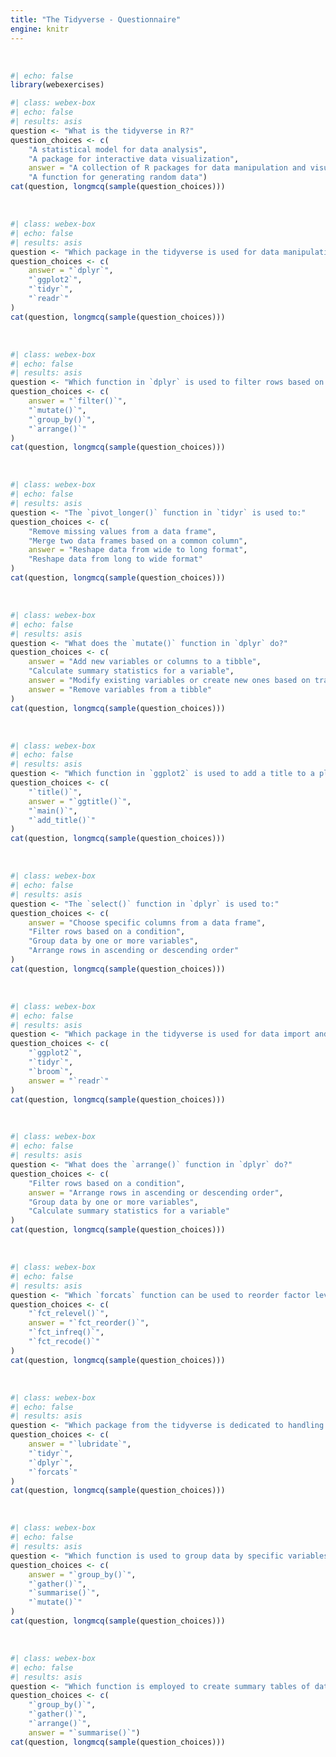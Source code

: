 ```yaml
---
title: "The Tidyverse - Questionnaire"
engine: knitr
---
```


<br>

```r
#| echo: false
library(webexercises)
```

```r
#| class: webex-box
#| echo: false
#| results: asis
question <- "What is the tidyverse in R?"
question_choices <- c(
    "A statistical model for data analysis",
    "A package for interactive data visualization",
    answer = "A collection of R packages for data manipulation and visualization",
    "A function for generating random data")
cat(question, longmcq(sample(question_choices)))
```

<br>

```r
#| class: webex-box
#| echo: false
#| results: asis
question <- "Which package in the tidyverse is used for data manipulation?"
question_choices <- c(
    answer = "`dplyr`",
    "`ggplot2`",
    "`tidyr`",
    "`readr`"
)
cat(question, longmcq(sample(question_choices)))
```

<br>

```r
#| class: webex-box
#| echo: false
#| results: asis
question <- "Which function in `dplyr` is used to filter rows based on certain conditions?"
question_choices <- c(
    answer = "`filter()`",
    "`mutate()`",
    "`group_by()`",
    "`arrange()`"
)
cat(question, longmcq(sample(question_choices)))
```

<br>

```r
#| class: webex-box
#| echo: false
#| results: asis
question <- "The `pivot_longer()` function in `tidyr` is used to:"
question_choices <- c(
    "Remove missing values from a data frame",
    "Merge two data frames based on a common column",
    answer = "Reshape data from wide to long format",
    "Reshape data from long to wide format"
)
cat(question, longmcq(sample(question_choices)))
```

<br>

```r
#| class: webex-box
#| echo: false
#| results: asis
question <- "What does the `mutate()` function in `dplyr` do?"
question_choices <- c(
    answer = "Add new variables or columns to a tibble",
    "Calculate summary statistics for a variable",
    answer = "Modify existing variables or create new ones based on transformations",
    answer = "Remove variables from a tibble"
)
cat(question, longmcq(sample(question_choices)))
```

<br>

```r
#| class: webex-box
#| echo: false
#| results: asis
question <- "Which function in `ggplot2` is used to add a title to a plot?"
question_choices <- c(
    "`title()`",
    answer = "`ggtitle()`",
    "`main()`",
    "`add_title()`"
)
cat(question, longmcq(sample(question_choices)))
```

<br>

```r
#| class: webex-box
#| echo: false
#| results: asis
question <- "The `select()` function in `dplyr` is used to:"
question_choices <- c(
    answer = "Choose specific columns from a data frame",
    "Filter rows based on a condition",
    "Group data by one or more variables",
    "Arrange rows in ascending or descending order"
)
cat(question, longmcq(sample(question_choices)))
```

<br>

```r
#| class: webex-box
#| echo: false
#| results: asis
question <- "Which package in the tidyverse is used for data import and export?"
question_choices <- c(
    "`ggplot2`",
    "`tidyr`",
    "`broom`",
    answer = "`readr`"
)
cat(question, longmcq(sample(question_choices)))
```

<br>

```r
#| class: webex-box
#| echo: false
#| results: asis
question <- "What does the `arrange()` function in `dplyr` do?"
question_choices <- c(
    "Filter rows based on a condition",
    answer = "Arrange rows in ascending or descending order",
    "Group data by one or more variables",
    "Calculate summary statistics for a variable"
)
cat(question, longmcq(sample(question_choices)))
```

<br>

```r
#| class: webex-box
#| echo: false
#| results: asis 
question <- "Which `forcats` function can be used to reorder factor levels based on a summary statistic?"
question_choices <- c(
    "`fct_relevel()`",
    answer = "`fct_reorder()`",
    "`fct_infreq()`",
    "`fct_recode()`"
)
cat(question, longmcq(sample(question_choices)))
```

<br>

```r
#| class: webex-box
#| echo: false
#| results: asis 
question <- "Which package from the tidyverse is dedicated to handling date and time data?"
question_choices <- c(
    answer = "`lubridate`",
    "`tidyr`",
    "`dplyr`",
    "`forcats`"
)
cat(question, longmcq(sample(question_choices)))
```

<br>

```r
#| class: webex-box
#| echo: false
#| results: asis 
question <- "Which function is used to group data by specific variables for aggregation?"
question_choices <- c(
    answer = "`group_by()`",
    "`gather()`",
    "`summarise()`",
    "`mutate()`"
)
cat(question, longmcq(sample(question_choices)))
```

<br>

```r
#| class: webex-box
#| echo: false
#| results: asis 
question <- "Which function is employed to create summary tables of data?]"
question_choices <- c(
    "`group_by()`",
    "`gather()`",
    "`arrange()`",
    answer = "`summarise()`")
cat(question, longmcq(sample(question_choices)))
```
